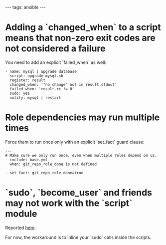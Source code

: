 ---
tags: ansible
---
= Adding a `changed_when` to a script means that non-zero exit codes are not considered a failure =

You need to add an explicit `failed_when` as well:

<pre>- name: mysql | upgrade database
  script: upgrade-mysql.sh
  register: result
  changed_when: '"no change" not in result.stdout'
  failed_when: 'result.rc != 0'
  sudo: yes
  notify: mysql | restart</pre>

= Role dependencies may run multiple times =

Force them to run once only with an explicit `set_fact` guard clause:

<pre>---
# Make sure we only run once, even when multiple roles depend on us.
- include: base.yml
  when: git_repo_role_done is not defined

- set_fact: git_repo_role_done=true</pre>

= `sudo`, `become_user` and friends may not work with the `script` module =

Reported [https://github.com/ansible/ansible/issues/11902 here].

For now, the workaround is to inline your `sudo` calls inside the scripts.
